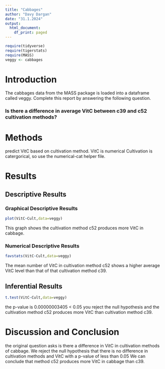 ```yaml
---
title: "Cabbages"
author: "Davy Dargan"
date: "31.1.2024"
output:
  html_document:
    df_print: paged
---
```


```r
require(tidyverse)
require(tigerstats)
require(MASS)
veggy <- cabbages
```

# Introduction


<!--In this section you explain what you are trying to show.  Where did the data come from?  What is the research or other question you are trying to answer?!-->
 The cabbages data from the MASS package is loaded into a dataframe called veggy. Complete this report by answering the following question.  
 
### Is there a difference in average VitC between c39 and c52 cultivation methods?  

# Methods

<!--Decide on your methods:  use "variable analysis" or other appropriate descriptors.  Make sure to choose at least one graphical method and at least one numerical method.!-->
predict VitC based on cultivation method.
VitC is numerical
Cultivation is catergorical, so use the numerical-cat helper file.


# Results

<!--Divide this section into two sub-sections:  One for your descriptive  results and one for your inferential results.!-->

## Descriptive Results

### Graphical Descriptive Results

```r
plot(VitC~Cult,data=veggy)
```


This graph shows the cultivation method c52 produces more VitC in cabbage.

<!--Graphical results here.  Make sure to show your code.  Provide appropriate labels for axes, giving units if possible, and provide a good title for the graph, too.  Use the graphical results to describe the patterns if any that exist in the data as focused toward the research question!-->

### Numerical Descriptive Results
```r
favstats(VitC~Cult,data=veggy)
```

The mean number of VitC in cultivation method c52 shows a higher average VitC level than that of that cultivation method c39.

<!--Numerical results go here. Use the numerical results to describe the patterns if any that exist in the data as focused toward the research question!-->

## Inferential Results
```r
t.test(VitC~Cult,data=veggy)
```

the p-value is 0.00000003405 < 0.05 you reject the null hypothesis and the cultivation method c52 produces more VitC than cultivation method c39.

<!--State hypothesis clearly.  Make sure your discussion of the inferential test covers all the aspects that the test output produces, such as test statistic, p-value etc.  Make a decision about the null hypothesis, explain the assumptions on which the selected test/procedure was based, and why the chosen procedure satisfys the assumptions and is appropriate to answer the research question!-->


# Discussion and Conclusion
the original question asks is there a difference in VitC in cultivation methods of cabbage. We reject the null hypothesis that there is no difference in cultivation methods and VitC with a p-value of less than 0.05 We can conclude that method c52 produces more VitC in cabbage than c39.


<!--Discussion and conclusion here.  If you found a relationship be sure to consider whether the relationship occurs because one of the variavbles causes the other, or whether they perhasps are related for some other reason.  Watch the chapter 6 videos from the GeorgeTown videos collection.!-->
